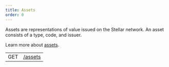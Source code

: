 ```yaml
---
title: Assets
order: 0
---
```



Assets are representations of value issued on the Stellar network. An asset consists of a type, code, and issuer.

Learn more about [assets](../../../../../docs/learn/glossary/#asset).

<EndpointsTable title="Endpoints">

|     |                       |
| --- | --------------------- |
| GET | [/assets](../list-all-assets.api.mdx) |

</EndpointsTable>
